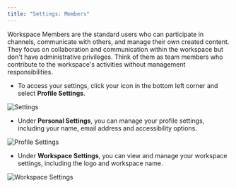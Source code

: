 ```yaml
---
title: "Settings: Members"
---
```


Workspace Members are the standard users who can participate in channels, communicate with others, and manage their own created content. They focus on collaboration and communication within the workspace but don't have administrative privileges. Think of them as team members who contribute to the workspace's activities without management responsibilities.

- To access your settings, click your icon in the bottom left corner and select **Profile Settings**.

![Settings](/images/member1.png)

- Under **Personal Settings**, you can manage your profile settings, including your name, email address and accessibility options.

![Profile Settings](/images/member2.png)

- Under **Workspace Settings**, you can view and manage your workspace settings, including the logo and workspace name.

![Workspace Settings](/images/member3.png)
